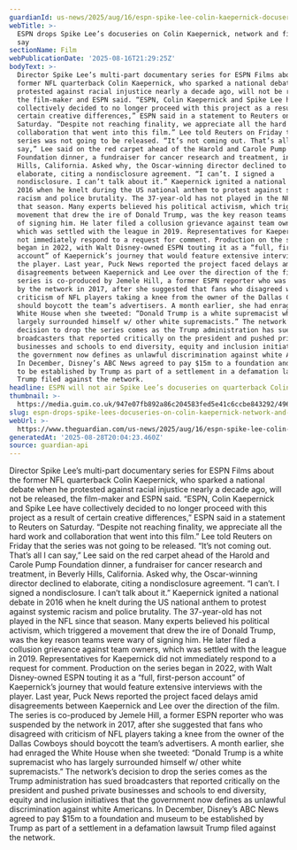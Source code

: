 ```yaml
---
guardianId: us-news/2025/aug/16/espn-spike-lee-colin-kaepernick-docuseries
webTitle: >-
  ESPN drops Spike Lee’s docuseries on Colin Kaepernick, network and filmmaker
  say
sectionName: Film
webPublicationDate: '2025-08-16T21:29:25Z'
bodyText: >-
  Director Spike Lee’s multi-part documentary series for ESPN Films about the
  former NFL quarterback Colin Kaepernick, who sparked a national debate when he
  protested against racial injustice nearly a decade ago, will not be released,
  the film-maker and ESPN said. “ESPN, Colin Kaepernick and Spike Lee have
  collectively decided to no longer proceed with this project as a result of
  certain creative differences,” ESPN said in a statement to Reuters on
  Saturday. “Despite not reaching finality, we appreciate all the hard work and
  collaboration that went into this film.” Lee told Reuters on Friday that the
  series was not going to be released. “It’s not coming out. That’s all I can
  say,” Lee said on the red carpet ahead of the Harold and Carole Pump
  Foundation dinner, a fundraiser for cancer research and treatment, in Beverly
  Hills, California. Asked why, the Oscar-winning director declined to
  elaborate, citing a nondisclosure agreement. “I can’t. I signed a
  nondisclosure. I can’t talk about it.” Kaepernick ignited a national debate in
  2016 when he knelt during the US national anthem to protest against systemic
  racism and police brutality. The 37-year-old has not played in the NFL since
  that season. Many experts believed his political activism, which triggered a
  movement that drew the ire of Donald Trump, was the key reason teams were wary
  of signing him. He later filed a collusion grievance against team owners,
  which was settled with the league in 2019. Representatives for Kaepernick did
  not immediately respond to a request for comment. Production on the series
  began in 2022, with Walt Disney-owned ESPN touting it as a “full, first-person
  account” of Kaepernick’s journey that would feature extensive interviews with
  the player. Last year, Puck News reported the project faced delays amid
  disagreements between Kaepernick and Lee over the direction of the film. The
  series is co-produced by Jemele Hill, a former ESPN reporter who was suspended
  by the network in 2017, after she suggested that fans who disagreed with
  criticism of NFL players taking a knee from the owner of the Dallas Cowboys
  should boycott the team’s advertisers. A month earlier, she had enraged the
  White House when she tweeted: “Donald Trump is a white supremacist who has
  largely surrounded himself w/ other white supremacists.” The network’s
  decision to drop the series comes as the Trump administration has sued
  broadcasters that reported critically on the president and pushed private
  businesses and schools to end diversity, equity and inclusion initiatives that
  the government now defines as unlawful discrimination against white Americans.
  In December, Disney’s ABC News agreed to pay $15m to a foundation and museum
  to be established by Trump as part of a settlement in a defamation lawsuit
  Trump filed against the network.
headline: ESPN will not air Spike Lee’s docuseries on quarterback Colin Kaepernick
thumbnail: >-
  https://media.guim.co.uk/947e07fb892a86c204583fed5e41c6ccbe843292/496_0_4228_3382/500.jpg
slug: espn-drops-spike-lees-docuseries-on-colin-kaepernick-network-and-filmmaker-say
webUrl: >-
  https://www.theguardian.com/us-news/2025/aug/16/espn-spike-lee-colin-kaepernick-docuseries
generatedAt: '2025-08-28T20:04:23.460Z'
source: guardian-api
---
```

Director Spike Lee’s multi-part documentary series for ESPN Films about the former NFL quarterback Colin Kaepernick, who sparked a national debate when he protested against racial injustice nearly a decade ago, will not be released, the film-maker and ESPN said. “ESPN, Colin Kaepernick and Spike Lee have collectively decided to no longer proceed with this project as a result of certain creative differences,” ESPN said in a statement to Reuters on Saturday. “Despite not reaching finality, we appreciate all the hard work and collaboration that went into this film.” Lee told Reuters on Friday that the series was not going to be released. “It’s not coming out. That’s all I can say,” Lee said on the red carpet ahead of the Harold and Carole Pump Foundation dinner, a fundraiser for cancer research and treatment, in Beverly Hills, California. Asked why, the Oscar-winning director declined to elaborate, citing a nondisclosure agreement. “I can’t. I signed a nondisclosure. I can’t talk about it.” Kaepernick ignited a national debate in 2016 when he knelt during the US national anthem to protest against systemic racism and police brutality. The 37-year-old has not played in the NFL since that season. Many experts believed his political activism, which triggered a movement that drew the ire of Donald Trump, was the key reason teams were wary of signing him. He later filed a collusion grievance against team owners, which was settled with the league in 2019. Representatives for Kaepernick did not immediately respond to a request for comment. Production on the series began in 2022, with Walt Disney-owned ESPN touting it as a “full, first-person account” of Kaepernick’s journey that would feature extensive interviews with the player. Last year, Puck News reported the project faced delays amid disagreements between Kaepernick and Lee over the direction of the film. The series is co-produced by Jemele Hill, a former ESPN reporter who was suspended by the network in 2017, after she suggested that fans who disagreed with criticism of NFL players taking a knee from the owner of the Dallas Cowboys should boycott the team’s advertisers. A month earlier, she had enraged the White House when she tweeted: “Donald Trump is a white supremacist who has largely surrounded himself w/ other white supremacists.” The network’s decision to drop the series comes as the Trump administration has sued broadcasters that reported critically on the president and pushed private businesses and schools to end diversity, equity and inclusion initiatives that the government now defines as unlawful discrimination against white Americans. In December, Disney’s ABC News agreed to pay $15m to a foundation and museum to be established by Trump as part of a settlement in a defamation lawsuit Trump filed against the network.
